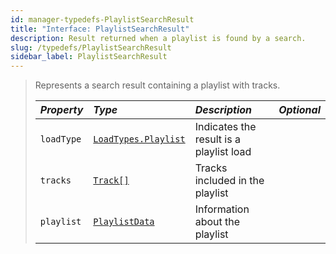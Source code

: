 ```yaml
---
id: manager-typedefs-PlaylistSearchResult
title: "Interface: PlaylistSearchResult"
description: Result returned when a playlist is found by a search.
slug: /typedefs/PlaylistSearchResult
sidebar_label: PlaylistSearchResult
---
```


> Represents a search result containing a playlist with tracks.
> 
> | <i className="fa-solid fa-hashtag"/> Property | <i className="fa-solid fa-font"/> Type                  | <i className="fa-solid fa-list"/> Description | <i className="fa-solid fa-flask"/> Optional |
> |:----------------------------------------------|:------------------------------------------------------- |:----------------------------------------------|:-------------------------------------------:|
> | `loadType`                                    | [`LoadTypes.Playlist`](../Enums/LoadTypes.mdx#playlist) | Indicates the result is a playlist load       | <i className="fa-solid fa-xmark"/>          |
> | `tracks`                                      | [`Track[]`](./Track.mdx)                                | Tracks included in the playlist               | <i className="fa-solid fa-xmark"/>          |
> | `playlist`                                    | [`PlaylistData`](./PlaylistData.mdx)                    | Information about the playlist                | <i className="fa-solid fa-xmark"/>          |
